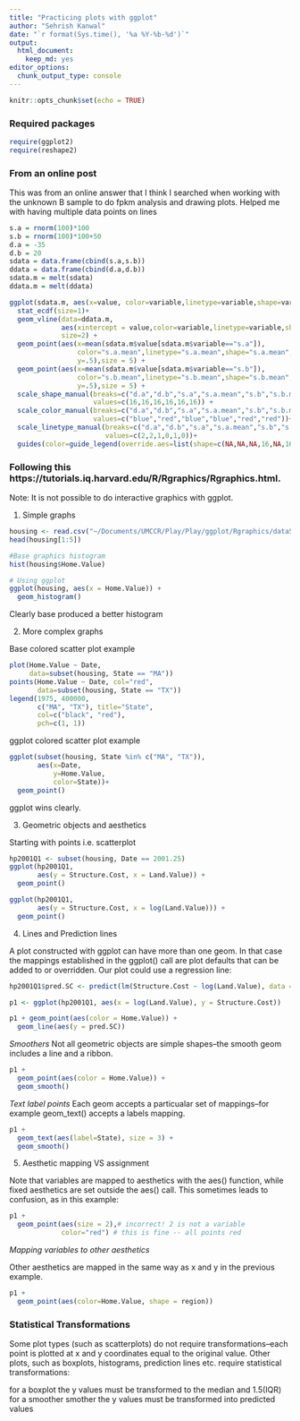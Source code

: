 ```yaml
---
title: "Practicing plots with ggplot"
author: "Sehrish Kanwal"
date: "`r format(Sys.time(), '%a %Y-%b-%d')`"
output: 
  html_document: 
    keep_md: yes
editor_options: 
  chunk_output_type: console
---
```


```r
knitr::opts_chunk$set(echo = TRUE)
```

### Required packages

```r
require(ggplot2)
require(reshape2)
```


### From an online post

This was from an online answer that I think I searched when working with the unknown B sample to do fpkm analysis and drawing plots. Helped me with having multiple data points on lines

```r
s.a = rnorm(100)*100
s.b = rnorm(100)*100+50
d.a = -35
d.b = 20
sdata = data.frame(cbind(s.a,s.b))
ddata = data.frame(cbind(d.a,d.b))
sdata.m = melt(sdata)
ddata.m = melt(ddata)

ggplot(sdata.m, aes(x=value, color=variable,linetype=variable,shape=variable))+
  stat_ecdf(size=1)+
  geom_vline(data=ddata.m,
             aes(xintercept = value,color=variable,linetype=variable,shape=variable),
             size=2) +
  geom_point(aes(x=mean(sdata.m$value[sdata.m$variable=="s.a"]),
                 color="s.a.mean",linetype="s.a.mean",shape="s.a.mean",
                 y=.5),size = 5) +
  geom_point(aes(x=mean(sdata.m$value[sdata.m$variable=="s.b"]),
                 color="s.b.mean",linetype="s.b.mean",shape="s.b.mean",
                 y=.5),size = 5) +
  scale_shape_manual(breaks=c("d.a","d.b","s.a","s.a.mean","s.b","s.b.mean"),
                     values=c(16,16,16,16,16,16)) +
  scale_color_manual(breaks=c("d.a","d.b","s.a","s.a.mean","s.b","s.b.mean"),
                     values=c("blue","red","blue","blue","red","red"))+
  scale_linetype_manual(breaks=c("d.a","d.b","s.a","s.a.mean","s.b","s.b.mean"),
                        values=c(2,2,1,0,1,0))+
  guides(color=guide_legend(override.aes=list(shape=c(NA,NA,NA,16,NA,16))))
```

### Following this https://tutorials.iq.harvard.edu/R/Rgraphics/Rgraphics.html. 

Note: It is not possible to do interactive graphics with ggplot.

1. Simple graphs

```r
housing <- read.csv("~/Documents/UMCCR/Play/Play/ggplot/Rgraphics/dataSets/landdata-states.csv")
head(housing[1:5])

#Base graphics histogram
hist(housing$Home.Value)

# Using ggplot
ggplot(housing, aes(x = Home.Value)) +
  geom_histogram()
```

Clearly base produced a better histogram

2. More complex graphs

Base colored scatter plot example

```r
plot(Home.Value ~ Date,
     data=subset(housing, State == "MA"))
points(Home.Value ~ Date, col="red",
       data=subset(housing, State == "TX"))
legend(1975, 400000,
       c("MA", "TX"), title="State",
       col=c("black", "red"),
       pch=c(1, 1))
```

ggplot colored scatter plot example

```r
ggplot(subset(housing, State %in% c("MA", "TX")),
       aes(x=Date,
           y=Home.Value,
           color=State))+
  geom_point()
```

ggplot wins clearly.

3. Geometric objects and aesthetics

Starting with points i.e. scatterplot

```r
hp2001Q1 <- subset(housing, Date == 2001.25) 
ggplot(hp2001Q1,
       aes(y = Structure.Cost, x = Land.Value)) +
  geom_point()
```

```r
ggplot(hp2001Q1,
       aes(y = Structure.Cost, x = log(Land.Value))) +
  geom_point()
```

4. Lines and Prediction lines

A plot constructed with ggplot can have more than one geom. In that case the mappings established in the ggplot() call are plot defaults that can be added to or overridden. Our plot could use a regression line:


```r
hp2001Q1$pred.SC <- predict(lm(Structure.Cost ~ log(Land.Value), data = hp2001Q1))

p1 <- ggplot(hp2001Q1, aes(x = log(Land.Value), y = Structure.Cost))

p1 + geom_point(aes(color = Home.Value)) +
  geom_line(aes(y = pred.SC))
```

*Smoothers*
Not all geometric objects are simple shapes–the smooth geom includes a line and a ribbon.

```r
p1 +
  geom_point(aes(color = Home.Value)) +
  geom_smooth()
```

*Text label points*
Each geom accepts a particualar set of mappings–for example geom_text() accepts a labels mapping.

```r
p1 + 
  geom_text(aes(label=State), size = 3) +
  geom_smooth()
```

5. Aesthetic mapping VS assignment

Note that variables are mapped to aesthetics with the aes() function, while fixed aesthetics are set outside the aes() call. This sometimes leads to confusion, as in this example:

```r
p1 +
  geom_point(aes(size = 2),# incorrect! 2 is not a variable
             color="red") # this is fine -- all points red
```

*Mapping variables to other aesthetics*

Other aesthetics are mapped in the same way as x and y in the previous example.

```r
p1 +
  geom_point(aes(color=Home.Value, shape = region))
```

### Statistical Transformations

Some plot types (such as scatterplots) do not require transformations–each point is plotted at x and y coordinates equal to the original value. Other plots, such as boxplots, histograms, prediction lines etc. require statistical transformations:

for a boxplot the y values must be transformed to the median and 1.5(IQR)
for a smoother smother the y values must be transformed into predicted values




